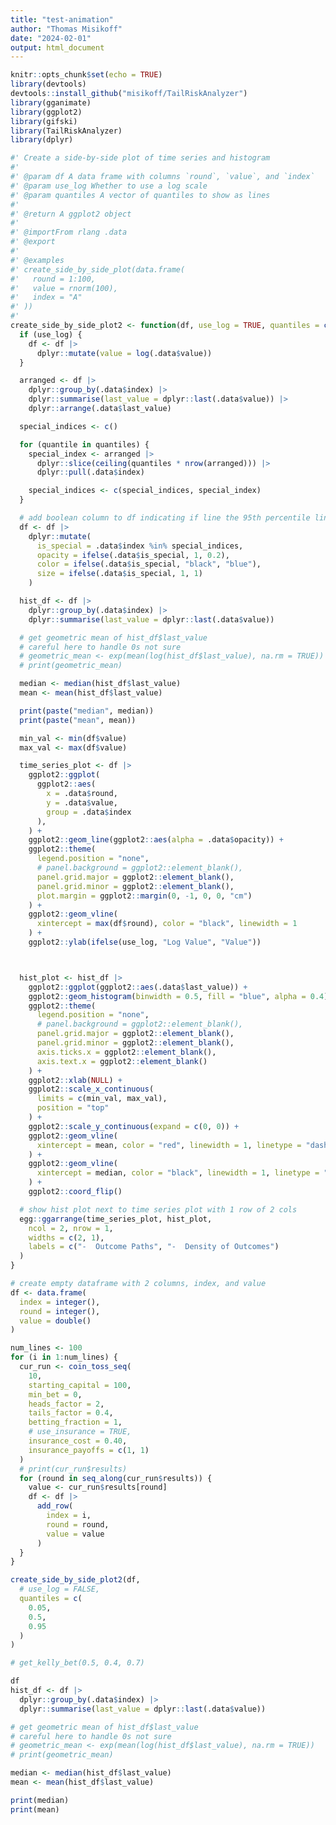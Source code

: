 ```yaml
---
title: "test-animation"
author: "Thomas Misikoff"
date: "2024-02-01"
output: html_document
---
```


```r
knitr::opts_chunk$set(echo = TRUE)
library(devtools)
devtools::install_github("misikoff/TailRiskAnalyzer")
library(gganimate)
library(ggplot2)
library(gifski)
library(TailRiskAnalyzer)
library(dplyr)
```


```r
#' Create a side-by-side plot of time series and histogram
#'
#' @param df A data frame with columns `round`, `value`, and `index`
#' @param use_log Whether to use a log scale
#' @param quantiles A vector of quantiles to show as lines
#'
#' @return A ggplot2 object
#'
#' @importFrom rlang .data
#' @export
#'
#' @examples
#' create_side_by_side_plot(data.frame(
#'   round = 1:100,
#'   value = rnorm(100),
#'   index = "A"
#' ))
#'
create_side_by_side_plot2 <- function(df, use_log = TRUE, quantiles = c()) {
  if (use_log) {
    df <- df |>
      dplyr::mutate(value = log(.data$value))
  }

  arranged <- df |>
    dplyr::group_by(.data$index) |>
    dplyr::summarise(last_value = dplyr::last(.data$value)) |>
    dplyr::arrange(.data$last_value)

  special_indices <- c()

  for (quantile in quantiles) {
    special_index <- arranged |>
      dplyr::slice(ceiling(quantiles * nrow(arranged))) |>
      dplyr::pull(.data$index)

    special_indices <- c(special_indices, special_index)
  }

  # add boolean column to df indicating if line the 95th percentile line
  df <- df |>
    dplyr::mutate(
      is_special = .data$index %in% special_indices,
      opacity = ifelse(.data$is_special, 1, 0.2),
      color = ifelse(.data$is_special, "black", "blue"),
      size = ifelse(.data$is_special, 1, 1)
    )

  hist_df <- df |>
    dplyr::group_by(.data$index) |>
    dplyr::summarise(last_value = dplyr::last(.data$value))

  # get geometric mean of hist_df$last_value
  # careful here to handle 0s not sure
  # geometric_mean <- exp(mean(log(hist_df$last_value), na.rm = TRUE))
  # print(geometric_mean)

  median <- median(hist_df$last_value)
  mean <- mean(hist_df$last_value)

  print(paste("median", median))
  print(paste("mean", mean))

  min_val <- min(df$value)
  max_val <- max(df$value)

  time_series_plot <- df |>
    ggplot2::ggplot(
      ggplot2::aes(
        x = .data$round,
        y = .data$value,
        group = .data$index
      ),
    ) +
    ggplot2::geom_line(ggplot2::aes(alpha = .data$opacity)) +
    ggplot2::theme(
      legend.position = "none",
      # panel.background = ggplot2::element_blank(),
      panel.grid.major = ggplot2::element_blank(),
      panel.grid.minor = ggplot2::element_blank(),
      plot.margin = ggplot2::margin(0, -1, 0, 0, "cm")
    ) +
    ggplot2::geom_vline(
      xintercept = max(df$round), color = "black", linewidth = 1
    ) +
    ggplot2::ylab(ifelse(use_log, "Log Value", "Value"))



  hist_plot <- hist_df |>
    ggplot2::ggplot(ggplot2::aes(.data$last_value)) +
    ggplot2::geom_histogram(binwidth = 0.5, fill = "blue", alpha = 0.4) +
    ggplot2::theme(
      legend.position = "none",
      # panel.background = ggplot2::element_blank(),
      panel.grid.major = ggplot2::element_blank(),
      panel.grid.minor = ggplot2::element_blank(),
      axis.ticks.x = ggplot2::element_blank(),
      axis.text.x = ggplot2::element_blank()
    ) +
    ggplot2::xlab(NULL) +
    ggplot2::scale_x_continuous(
      limits = c(min_val, max_val),
      position = "top"
    ) +
    ggplot2::scale_y_continuous(expand = c(0, 0)) +
    ggplot2::geom_vline(
      xintercept = mean, color = "red", linewidth = 1, linetype = "dashed"
    ) +
    ggplot2::geom_vline(
      xintercept = median, color = "black", linewidth = 1, linetype = "solid"
    ) +
    ggplot2::coord_flip()

  # show hist plot next to time series plot with 1 row of 2 cols
  egg::ggarrange(time_series_plot, hist_plot,
    ncol = 2, nrow = 1,
    widths = c(2, 1),
    labels = c("-  Outcome Paths", "-  Density of Outcomes")
  )
}
```

```r
# create empty dataframe with 2 columns, index, and value
df <- data.frame(
  index = integer(),
  round = integer(),
  value = double()
)

num_lines <- 100
for (i in 1:num_lines) {
  cur_run <- coin_toss_seq(
    10,
    starting_capital = 100,
    min_bet = 0,
    heads_factor = 2,
    tails_factor = 0.4,
    betting_fraction = 1,
    # use_insurance = TRUE,
    insurance_cost = 0.40,
    insurance_payoffs = c(1, 1)
  )
  # print(cur_run$results)
  for (round in seq_along(cur_run$results)) {
    value <- cur_run$results[round]
    df <- df |>
      add_row(
        index = i,
        round = round,
        value = value
      )
  }
}

create_side_by_side_plot2(df,
  # use_log = FALSE,
  quantiles = c(
    0.05,
    0.5,
    0.95
  )
)

# get_kelly_bet(0.5, 0.4, 0.7)
```

```r
df
hist_df <- df |>
  dplyr::group_by(.data$index) |>
  dplyr::summarise(last_value = dplyr::last(.data$value))

# get geometric mean of hist_df$last_value
# careful here to handle 0s not sure
# geometric_mean <- exp(mean(log(hist_df$last_value), na.rm = TRUE))
# print(geometric_mean)

median <- median(hist_df$last_value)
mean <- mean(hist_df$last_value)

print(median)
print(mean)
```